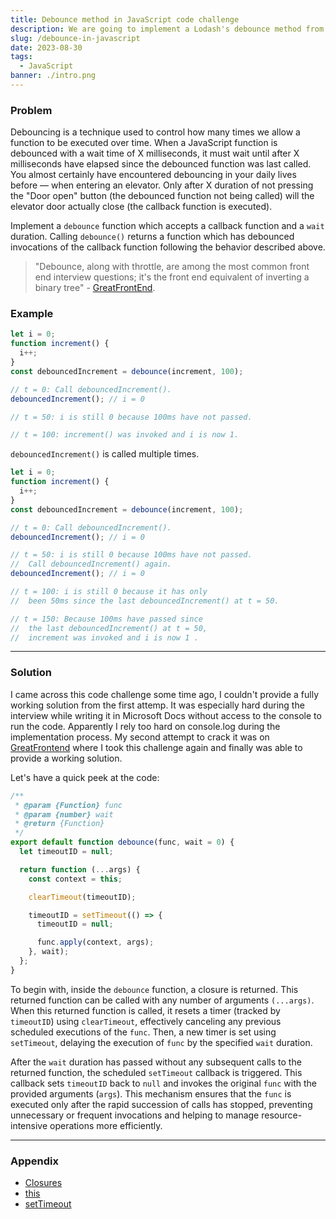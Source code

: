 ```yaml
---
title: Debounce method in JavaScript code challenge
description: We are going to implement a Lodash's debounce method from scratch.
slug: /debounce-in-javascript
date: 2023-08-30
tags:
  - JavaScript
banner: ./intro.png
---
```


### Problem

Debouncing is a technique used to control how many times we allow a function to be executed over time. When a JavaScript function is debounced with a wait time of X milliseconds, it must wait until after X milliseconds have elapsed since the debounced function was last called. You almost certainly have encountered debouncing in your daily lives before — when entering an elevator. Only after X duration of not pressing the "Door open" button (the debounced function not being called) will the elevator door actually close (the callback function is executed).

Implement a `debounce` function which accepts a callback function and a `wait` duration. Calling `debounce()` returns a function which has debounced invocations of the callback function following the behavior described above.

> "Debounce, along with throttle, are among the most common front end interview questions; it's the front end equivalent of inverting a binary tree" - [GreatFrontEnd](https://www.greatfrontend.com/?fpr=edvins).

### Example

```js
let i = 0;
function increment() {
  i++;
}
const debouncedIncrement = debounce(increment, 100);

// t = 0: Call debouncedIncrement().
debouncedIncrement(); // i = 0

// t = 50: i is still 0 because 100ms have not passed.

// t = 100: increment() was invoked and i is now 1.
```

`debouncedIncrement()` is called multiple times.

```js
let i = 0;
function increment() {
  i++;
}
const debouncedIncrement = debounce(increment, 100);

// t = 0: Call debouncedIncrement().
debouncedIncrement(); // i = 0

// t = 50: i is still 0 because 100ms have not passed.
//  Call debouncedIncrement() again.
debouncedIncrement(); // i = 0

// t = 100: i is still 0 because it has only
//  been 50ms since the last debouncedIncrement() at t = 50.

// t = 150: Because 100ms have passed since
//  the last debouncedIncrement() at t = 50,
//  increment was invoked and i is now 1 .
```

---

### Solution

I came across this code challenge some time ago, I couldn't provide a fully working solution from the first attemp. It was especially hard during the interview while writing it in Microsoft Docs without access to the console to run the code. Apparently I rely too hard on console.log during the implementation process. My second attempt to crack it was on [GreatFrontend](https://www.greatfrontend.com/questions/javascript/debounce) where I took this challenge again and finally was able to provide a working solution.

Let's have a quick peek at the code:

```js
/**
 * @param {Function} func
 * @param {number} wait
 * @return {Function}
 */
export default function debounce(func, wait = 0) {
  let timeoutID = null;

  return function (...args) {
    const context = this;

    clearTimeout(timeoutID);

    timeoutID = setTimeout(() => {
      timeoutID = null;

      func.apply(context, args);
    }, wait);
  };
}
```

To begin with, inside the `debounce` function, a closure is returned. This returned function can be called with any number of arguments `(...args)`. When this returned function is called, it resets a timer (tracked by `timeoutID`) using `clearTimeout`, effectively canceling any previous scheduled executions of the `func`. Then, a new timer is set using `setTimeout`, delaying the execution of `func` by the specified `wait` duration.

After the `wait` duration has passed without any subsequent calls to the returned function, the scheduled `setTimeout` callback is triggered. This callback sets `timeoutID` back to `null` and invokes the original `func` with the provided arguments (`args`). This mechanism ensures that the `func` is executed only after the rapid succession of calls has stopped, preventing unnecessary or frequent invocations and helping to manage resource-intensive operations more efficiently.

---

### Appendix

- [Closures](https://developer.mozilla.org/en-US/docs/Web/JavaScript/Closures)
- [this](https://developer.mozilla.org/en-US/docs/Web/JavaScript/Reference/Operators/this)
- [setTimeout](https://developer.mozilla.org/en-US/docs/Web/API/setTimeout)
